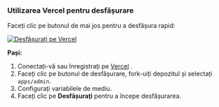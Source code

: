 ### Utilizarea Vercel pentru desfășurare

Faceți clic pe butonul de mai jos pentru a desfășura rapid:

[![Desfășurați pe Vercel](https://vercel.com/button)](https://vercel.com/new/clone?demo-description=PPanel%20este%20un%20instrument%20de%20panou%20proxy%20deschis%20profesional%20și%20perfect%2C%20conceput%20pentru%20a%20fi%20alegerea%20ideală%20pentru%20învățare%20și%20utilizare%20practică&demo-image=https%3A%2F%2Furlscan.io%2Fliveshot%2F%3Fwidth%3D1920%26height%3D1080%26url%3Dhttps%3A%2F%2Fadmin.ppanel.dev&demo-title=PPanel%20Admin%20Web&demo-url=https%3A%2F%2Fadmin.ppanel.dev%2F&from=.&project-name=ppanel-admin-web&repository-name=ppanel-web&repository-url=https%3A%2F%2Fgithub.com%2Fperfect-panel%2Fppanel-web&root-directory=apps%2Fadmin&skippable-integrations=1)

**Pași:**

1. Conectați-vă sau înregistrați pe [Vercel](https://vercel.com/) .
2. Faceți clic pe butonul de desfășurare, fork-uiți depozitul și selectați `apps/admin`.
3. Configurați variabilele de mediu.
4. Faceți clic pe **Desfășurați** pentru a începe desfășurarea.


<Giscus />
